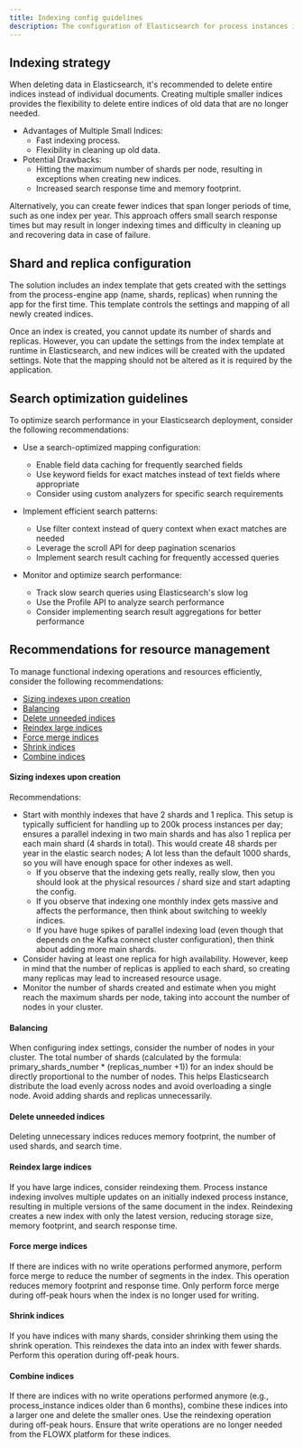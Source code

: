 ```yaml
---
title: Indexing config guidelines
description: The configuration of Elasticsearch for process instances indexing depends on various factors related to the application load, the number of process instances, parallel requests, and indexed keys per process. Although the best approach to sizing and configuring Elasticsearch is through testing and monitoring under load, here are some guidelines to help you get started
---
```


## Indexing strategy

When deleting data in Elasticsearch, it's recommended to delete entire indices instead of individual documents. Creating multiple smaller indices provides the flexibility to delete entire indices of old data that are no longer needed.

* Advantages of Multiple Small Indices:
    - Fast indexing process.
    - Flexibility in cleaning up old data.
* Potential Drawbacks:
    - Hitting the maximum number of shards per node, resulting in exceptions when creating new indices.
    - Increased search response time and memory footprint.

Alternatively, you can create fewer indices that span longer periods of time, such as one index per year. This approach offers small search response times but may result in longer indexing times and difficulty in cleaning up and recovering data in case of failure.

<Card title= "What is indexing?" href="../../../docs/platform-overview/frameworks-and-standards/event-driven-architecture-frameworks/intro-to-elasticsearch#indexing" icon ="question">
</Card>

## Shard and replica configuration

The solution includes an index template that gets created with the settings from the process-engine app (name, shards, replicas) when running the app for the first time. This template controls the settings and mapping of all newly created indices.

<Card title="What is sharding?" href="../../../docs/platform-overview/frameworks-and-standards/event-driven-architecture-frameworks/intro-to-elasticsearch#sharding" icon="question">
</Card>

<Card title="Index template" href="./elasticsearch-indexing#elasticsearch-update-index-template" icon ="file">
</Card>

Once an index is created, you cannot update its number of shards and replicas. However, you can update the settings from the index template at runtime in Elasticsearch, and new indices will be created with the updated settings. Note that the mapping should not be altered as it is required by the application.

## Search optimization guidelines

To optimize search performance in your Elasticsearch deployment, consider the following recommendations:

* Use a search-optimized mapping configuration:
    - Enable field data caching for frequently searched fields
    - Use keyword fields for exact matches instead of text fields where appropriate
    - Consider using custom analyzers for specific search requirements

* Implement efficient search patterns:
    - Use filter context instead of query context when exact matches are needed
    - Leverage the scroll API for deep pagination scenarios
    - Implement search result caching for frequently accessed queries

* Monitor and optimize search performance:
    - Track slow search queries using Elasticsearch's slow log
    - Use the Profile API to analyze search performance
    - Consider implementing search result aggregations for better performance

## Recommendations for resource management

To manage functional indexing operations and resources efficiently, consider the following recommendations:

* [Sizing indexes upon creation](#sizing-indexes-upon-creation)
* [Balancing](#balancing)
* [Delete unneeded indices](#delete-unneeded-indices)
* [Reindex large indices](#reindex-large-indices)
* [Force merge indices](#force-merge-indices)
* [Shrink indices](#shrink-indices)
* [Combine indices](#combine-indices)


#### Sizing indexes upon creation

Recommendations:

* Start with monthly indexes that have 2 shards and 1 replica. This setup is typically sufficient for handling up to 200k process instances per day; ensures a parallel indexing in two main shards and has also 1 replica per each main shard (4 shards in total). This would create 48 shards per year in the elastic search nodes; A lot less than the default 1000 shards, so you will have enough space for other indexes as well.
    * If you observe that the indexing gets really, really slow, then you should look at the physical resources / shard size and start adapting the config.
    * If you observe that indexing one monthly index gets massive and affects the performance, then think about switching to weekly indices.
    * If you have huge spikes of parallel indexing load (even though that depends on the Kafka connect cluster configuration), then think about adding more main shards.
* Consider having at least one replica for high availability. However, keep in mind that the number of replicas is applied to each shard, so creating many replicas may lead to increased resource usage.
* Monitor the number of shards created and estimate when you might reach the maximum shards per node, taking into account the number of nodes in your cluster.

#### Balancing

When configuring index settings, consider the number of nodes in your cluster. The total number of shards (calculated by the formula: primary_shards_number * (replicas_number +1)) for an index should be directly proportional to the number of nodes. This helps Elasticsearch distribute the load evenly across nodes and avoid overloading a single node. Avoid adding shards and replicas unnecessarily.

#### Delete unneeded indices

Deleting unnecessary indices reduces memory footprint, the number of used shards, and search time.

#### Reindex large indices

If you have large indices, consider reindexing them. Process instance indexing involves multiple updates on an initially indexed process instance, resulting in multiple versions of the same document in the index. Reindexing creates a new index with only the latest version, reducing storage size, memory footprint, and search response time.

#### Force merge indices

If there are indices with no write operations performed anymore, perform force merge to reduce the number of segments in the index. This operation reduces memory footprint and response time. Only perform force merge during off-peak hours when the index is no longer used for writing.

#### Shrink indices

If you have indices with many shards, consider shrinking them using the shrink operation. This reindexes the data into an index with fewer shards. Perform this operation during off-peak hours.

#### Combine indices

If there are indices with no write operations performed anymore (e.g., process_instance indices older than 6 months), combine these indices into a larger one and delete the smaller ones. Use the reindexing operation during off-peak hours. Ensure that write operations are no longer needed from the FLOWX platform for these indices.